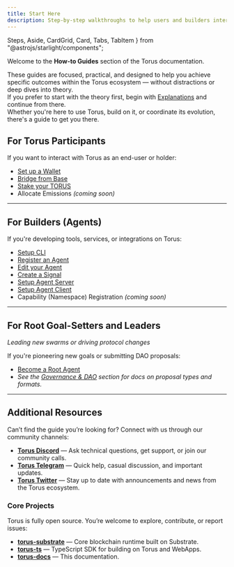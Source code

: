 ```yaml
---
title: Start Here
description: Step-by-step walkthroughs to help users and builders interact with Torus.
---
```

  Steps,
  Aside,
  CardGrid,
  Card,
  Tabs,
  TabItem
} from "@astrojs/starlight/components";

Welcome to the **How-to Guides** section of the Torus documentation.

These guides are focused, practical, and designed to help you achieve specific outcomes within the Torus ecosystem — without distractions or deep dives into theory.   
If you prefer to start with the theory first, begin with [Explanations](https://docs.torus.network/explanations/start-here) and continue from there.   
Whether you're here to use Torus, build on it, or coordinate its evolution, there's a guide to get you there.



## For Torus Participants

If you want to interact with Torus as an end-user or holder:

- [Set up a Wallet](https://docs.torus.network/how-to-guides/participants/setup-a-wallet/)
- [Bridge from Base](https://docs.torus.network/how-to-guides/participants/bridge-from-base/)
- [Stake your TORUS](https://docs.torus.network/how-to-guides/participants/stake-your-torus/)
- Allocate Emissions _(coming soon)_

---

## For Builders (Agents)

If you're developing tools, services, or integrations on Torus:

- [Setup CLI](https://docs.torus.network/how-to-guides/builders/setup-cli/)
- [Register an Agent](https://docs.torus.network/how-to-guides/builders/register-an-agent/)
- [Edit your Agent](https://docs.torus.network/how-to-guides/builders/edit-your-agent/)
- [Create a Signal](https://docs.torus.network/how-to-guides/builders/create-signal/)
- [Setup Agent Server](https://docs.torus.network/how-to-guides/builders/setup-agent-server/)
- [Setup Agent Client](https://docs.torus.network/how-to-guides/builders/setup-agent-client/)
- Capability (Namespace) Registration _(coming soon)_ 

---

## For Root Goal-Setters and Leaders  
_Leading new swarms or driving protocol changes_

If you're pioneering new goals or submitting DAO proposals:

- [Become a Root Agent](https://docs.torus.network/how-to-guides/root-agents/become-a-root-agent/)
- _See the [Governance & DAO](https://docs.torus.network/concepts/governance-dao/) section for docs on proposal types and formats._  

---


## Additional Resources

Can’t find the guide you’re looking for? Connect with us through our community channels:

- **[Torus Discord](https://discord.gg/torus)** — Ask technical questions, get support, or join our community calls.
- **[Torus Telegram](https://t.me/torusnetwork)** — Quick help, casual discussion, and important updates.
- **[Torus Twitter](https://twitter.com/torus_network)** — Stay up to date with announcements and news from the Torus ecosystem.


### Core Projects

Torus is fully open source. You’re welcome to explore, contribute, or report issues:

- **[torus-substrate](https://github.com/renlabs-dev/torus-substrate)** — Core blockchain runtime built on Substrate.
- **[torus-ts](https://github.com/renlabs-dev/torus-ts)**               — TypeScript SDK for building on Torus and WebApps.
- **[torus-docs](https://github.com/renlabs-dev/torus-docs)**           — This documentation.
